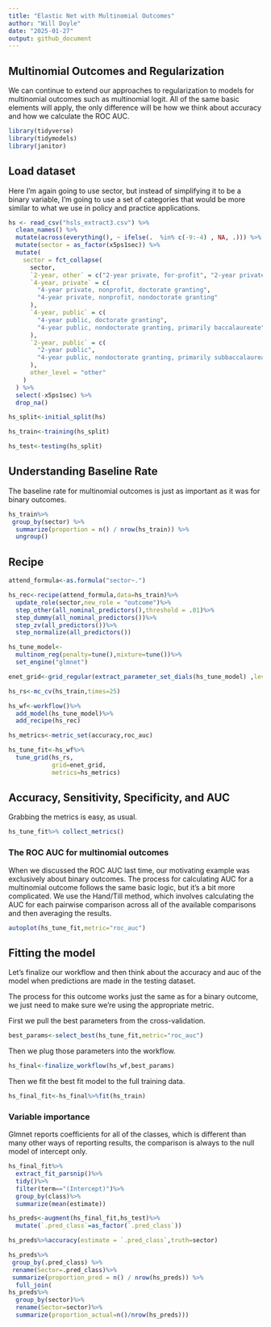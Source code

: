 ```yaml
---
title: "Elastic Net with Multinomial Outcomes"
author: "Will Doyle"
date: "2025-01-27"
output: github_document
---
```


## Multinomial Outcomes and Regularization
 
 We can continue to extend our approaches to regularization to models for multinomial outcomes such as
 multinomial logit. All of the same basic elements will apply, the only difference will be how we think about
 accuracy and how we calculate the ROC AUC. 


```r
library(tidyverse)
library(tidymodels)
library(janitor)
```

## Load dataset

Here I'm again going to use sector, but instead of simplifying it to be a binary variable, I'm going to use a set of categories that would be more similar to what we use in policy and practice applications. 

```r

hs <- read_csv("hsls_extract3.csv") %>%
  clean_names() %>%
  mutate(across(everything(), ~ ifelse(.  %in% c(-9:-4) , NA, .))) %>%
  mutate(sector = as_factor(x5ps1sec)) %>%
  mutate(
    sector = fct_collapse(
      sector,
      `2-year, other` = c("2-year private, for-profit", "2-year private, nonprofit"),
      `4-year, private` = c(
        "4-year private, nonprofit, doctorate granting",
        "4-year private, nonprofit, nondoctorate granting"
      ),
      `4-year, public` = c(
        "4-year public, doctorate granting",
        "4-year public, nondoctorate granting, primarily baccalaureate"
      ),
      `2-year, public` = c(
        "2-year public",
        "4-year public, nondoctorate granting, primarily subbaccalaureate"
      ),
      other_level = "other"
    )
  ) %>%
  select(-x5ps1sec) %>%
  drop_na()

```


```r
hs_split<-initial_split(hs)

hs_train<-training(hs_split)

hs_test<-testing(hs_split)
```


## Understanding Baseline Rate

The baseline rate for multinomial outcomes is just as important as it was for binary outcomes. 

```r
hs_train%>%
 group_by(sector) %>%
  summarize(proportion = n() / nrow(hs_train)) %>%
  ungroup()
```


## Recipe

```r
attend_formula<-as.formula("sector~.")

hs_rec<-recipe(attend_formula,data=hs_train)%>%
  update_role(sector,new_role = "outcome")%>%
  step_other(all_nominal_predictors(),threshold = .01)%>%
  step_dummy(all_nominal_predictors())%>%
  step_zv(all_predictors())%>%
  step_normalize(all_predictors())
```

```r
hs_tune_model<- 
  multinom_reg(penalty=tune(),mixture=tune())%>% 
  set_engine("glmnet")
```

```r
enet_grid<-grid_regular(extract_parameter_set_dials(hs_tune_model) ,levels=5)
```


```r
hs_rs<-mc_cv(hs_train,times=25)
```


```r
hs_wf<-workflow()%>%
  add_model(hs_tune_model)%>%
  add_recipe(hs_rec)
```

```r
hs_metrics<-metric_set(accuracy,roc_auc)
```


```r
hs_tune_fit<-hs_wf%>%
  tune_grid(hs_rs,
            grid=enet_grid,
            metrics=hs_metrics)
```


## Accuracy, Sensitivity, Specificity, and AUC

Grabbing the metrics is easy, as usual. 

```r
hs_tune_fit%>% collect_metrics()
```


### The ROC AUC for multinomial outcomes

When we discussed the ROC AUC last time, our motivating example was exclusively about binary outcomes. 
The process for calculating AUC for a multinomial outcome follows the same basic logic, but it's a bit more complicated. We use the Hand/Till method, which involves calculating the AUC for each pairwise comparison across all of the 
available comparisons and then averaging the results. 



```r
autoplot(hs_tune_fit,metric="roc_auc")
```


## Fitting the model

Let's finalize our workflow and then think about the accuracy and auc of the model when predictions are made in the testing dataset. 

The process for this outcome works just the same as for a binary outcome, we just need to make sure we're using the appropriate metric. 

First we pull the best parameters from the cross-validation. 
```r
best_params<-select_best(hs_tune_fit,metric="roc_auc")
```

Then we plug those parameters into the workflow. 
```r
hs_final<-finalize_workflow(hs_wf,best_params)
```

Then we fit the best fit model to the full training data. 
```r
hs_final_fit<-hs_final%>%fit(hs_train)
```


### Variable importance

Glmnet reports coefficients for all of the classes,
which is different than many other ways of reporting results, the comparison is always to the null model of intercept only. 

```r
hs_final_fit%>%
  extract_fit_parsnip()%>%
  tidy()%>%
  filter(term=="(Intercept)")%>%
  group_by(class)%>%
  summarize(mean(estimate))
```



```r
hs_preds<-augment(hs_final_fit,hs_test)%>%
  mutate(`.pred_class`=as_factor(`.pred_class`))
```

```r
hs_preds%>%accuracy(estimate = `.pred_class`,truth=sector)
```


```r
hs_preds%>%
 group_by(.pred_class) %>%
 rename(Sector=.pred_class)%>%
 summarize(proportion_pred = n() / nrow(hs_preds)) %>%
  full_join(
hs_preds%>%
  group_by(sector)%>%
  rename(Sector=sector)%>%
  summarize(proportion_actual=n()/nrow(hs_preds)))
```


